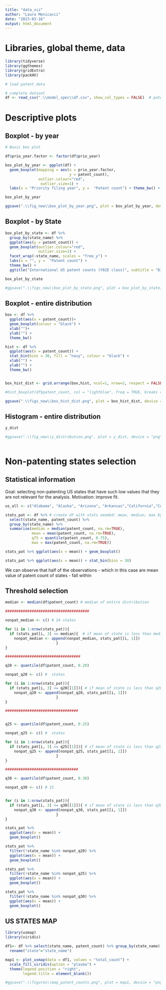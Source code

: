 ```yaml
---
title: "data_viz"
author: "Laura Menicacci"
date: "2023-03-16"
output: html_document
---
```


# Libraries, global theme, data
```r

library(tidyverse)
library(ggthemes)
library(gridExtra)
library(packHV)

# load patent data 

# complete dataset
df <- read_csv(".\\model_spec\\df.csv", show_col_types = FALSE)  # patent counts

```

# Descriptive plots

## Boxplot - by year
```r
# Basic box plot

df$prio_year.factor <- factor(df$prio_year)

box_plot_by_year <- ggplot(df) + 
  geom_boxplot(mapping = aes(x = prio_year.factor,
                             y = patent_count), 
               outlier.colour="red",
                outlier.size=1) +
  labs(x = "Priority filing year", y =  "Patent count") + theme_bw() + ggtitle("International US patent counts (Y02E class)", subtitle = "Distribution over time") 

box_plot_by_year

ggsave(".\\fig_new\\box_plot_by_year.png", plot = box_plot_by_year, device = "png", width = 10, height = 10)

```

## Boxplot - by State
```r

box_plot_by_state <- df %>% 
  group_by(state_name) %>% 
  ggplot(aes(y = patent_count)) +
  geom_boxplot(outlier.colour="red",
               outlier.size=1) +
  facet_wrap(~state_name, scales = "free_y") +
  labs(x = "", y =  "Patent count") + 
  theme_bw() + 
  ggtitle("International US patent counts (Y02E class)", subtitle = "Distribution by State") 

box_plot_by_state

#ggsave(".\\figs_new\\box_plot_by_state.png", plot = box_plot_by_state, device = "png", width = 10, height = 10)

```
## Boxplot - entire distribution
```r
box <- df %>% 
  ggplot(aes(x = patent_count))+ 
  geom_boxplot(colour = "black") +
  xlab("")+
  ylab("") +
  theme_bw()

hist <- df %>% 
  ggplot(aes(x = patent_count)) +
  stat_bin(bins = 30, fill = "navy", colour = "black") +
  xlab("") +
  ylab("") +
  theme_bw()


box_hist_dist <- grid.arrange(box,hist, ncol=1, nrow=2, respect = FALSE, widths = c(5), heights = c(6, 6), top = "Y02E class patent counts. Total y distribution", bottom = "Dependent variable (y) = patent counts")

#hist_boxplot(df$patent_count, col = "lightblue", freq = TRUE, breaks = 20) + 

ggsave(".\\figs_new\\box_hist_dist.png", plot = box_hist_dist, device = "png", width = 8, height = 8)

```

## Histogram - entire distribution
```r


y_dist

#ggsave(".\\fig_new\\y_distribution.png", plot = y_dist, device = "png", width = 8, height = 8)
  
```


# Non-patenting states selection

## Statistical information

Goal: selecting non-patenting US states that have such low values that they are not relevant for the analysis.
Motivation: improve fit.

```r
us_all <- c("Alabama", "Alaska", "Arizona", "Arkansas","California","Colorado","Connecticut", "Delaware", "Florida","Georgia","Idaho","Illinois","Indiana","Iowa","Kansas","Kentucky","Louisiana","Maine","Maryland","Massachusetts","Michigan","Minnesota","Mississippi","Missouri","Montana","Nebraska","Nevada","New Hampshire","New Jersey", "New York", "New Mexico", "North Carolina", "North Dakota","Ohio", "Oklahoma", "Oregon", "Pennsylvania", "Rhode Island", "South Carolina","South Dakota", "Tennessee", "Texas", "Utah", "Vermont", "Virginia", "Washington","West Virginia","Wisconsin","Wyoming", "District of Columbia", "Hawaii")

stats_pat <- df %>% # create df with stats needed: mean, median, max by state
  select(state_name, patent_count) %>% 
  group_by(state_name) %>% 
  summarise(median = median(patent_count, na.rm=TRUE), 
            mean = mean(patent_count, na.rm=TRUE), 
            q75 = quantile(patent_count, 0.75), 
            max = max(patent_count, na.rm=TRUE))

stats_pat %>% ggplot(aes(x = mean)) + geom_boxplot()

stats_pat %>% ggplot(aes(x = mean)) + stat_bin(bins = 30)

```
We can observe that half of the observations - which in this case are mean value of patent count of states - fall within 


## Threshold selection

```r

median <- median(df$patent_count) # median of entire distribution

######################################

nonpat_median <- c() # 24 states

for (i in 1:nrow(stats_pat)){
  if (stats_pat[i, 3] <= median){  # if mean of state is less than median of entire dist: drop
    nonpat_median <- append(nonpat_median, stats_pat[[i, 1]]) 
                       }
}

##################################

q20 <- quantile(df$patent_count, 0.20)

nonpat_q20 <- c() #  states

for (i in 1:nrow(stats_pat)){
  if (stats_pat[i, 3] <= q20[[1]]){ # if mean of state is less than q20 of entire dist: drop
    nonpat_q20 <- append(nonpat_q20, stats_pat[[i, 1]]) 
                       }
}

#################################


q25 <- quantile(df$patent_count, 0.25)

nonpat_q25 <- c() #  states

for (i in 1:nrow(stats_pat)){
  if (stats_pat[i, 3] <= q25[[1]]){ # if mean of state is less than q25 of entire dist: drop
    nonpat_q25 <- append(nonpat_q25, stats_pat[[i, 1]]) 
                       }
}

#################################

q30 <- quantile(df$patent_count, 0.30)

nonpat_q30 <- c() # 15


for (i in 1:nrow(stats_pat)){
  if (stats_pat[i, 3] <= q30[[1]]){ # if mean of state is less than q30 of entire dist: drop
    nonpat_q30 <- append(nonpat_q30, stats_pat[[i, 1]]) 
                       }
}

```

```r

stats_pat %>% 
  ggplot(aes(x = mean)) + 
  geom_boxplot()

stats_pat %>% 
  filter(!state_name %in% nonpat_q20) %>% 
  ggplot(aes(x = mean)) + 
  geom_boxplot()

stats_pat %>% 
  filter(!state_name %in% nonpat_q25) %>% 
  ggplot(aes(x = mean)) + 
  geom_boxplot()

stats_pat %>% 
  filter(!state_name %in% nonpat_q30) %>% 
  ggplot(aes(x = mean)) + 
  geom_boxplot()

```


## US STATES MAP

```r
library(usmap)
library(viridis)

df1<- df %>% select(state_name, patent_count) %>% group_by(state_name) %>% summarise(total_count = sum(patent_count)) %>% 
  rename("state"="state_name")

map1 <- plot_usmap(data = df1, values = "total_count") + 
  scale_fill_viridis(option = "plasma") + 
  theme(legend.position = "right", 
        legend.title = element_blank())

#ggsave(".\\figures\\map_patent_counts.png", plot = map1, device = "png", width = 8, height = 8)


```


# 